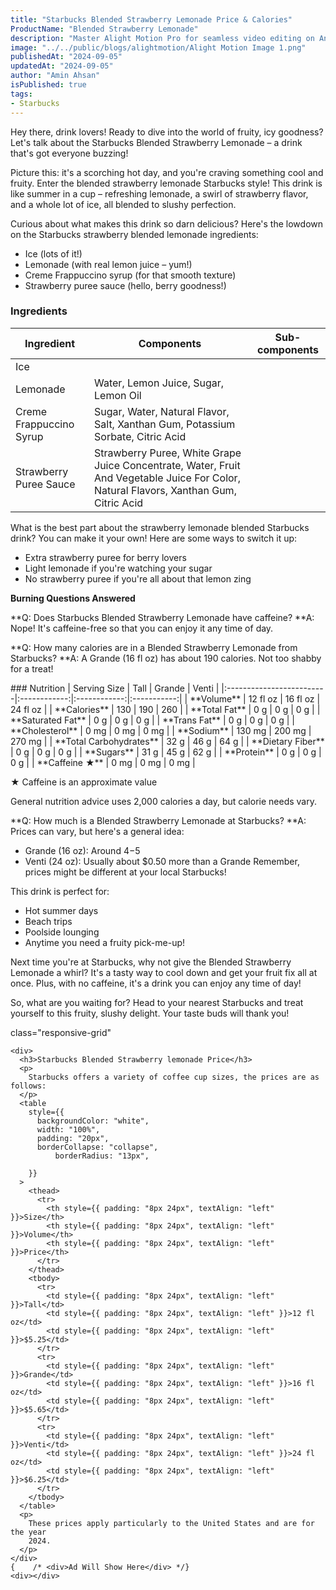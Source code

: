 ```yaml
---
title: "Starbucks Blended Strawberry Lemonade Price & Calories"
ProductName: "Blended Strawberry Lemonade" 
description: "Master Alight Motion Pro for seamless video editing on Android, iOS, and Tablets with our ultimate guide, unlocking advanced features and elevating your skills in 2024!"
image: "../../public/blogs/alightmotion/Alight Motion Image 1.png"
publishedAt: "2024-09-05"
updatedAt: "2024-09-05"
author: "Amin Ahsan"
isPublished: true
tags:
- Starbucks
---
```


Hey there, drink lovers! Ready to dive into the world of fruity, icy goodness? Let's talk about the Starbucks Blended Strawberry Lemonade – a drink that's got everyone buzzing!

Picture this: it's a scorching hot day, and you're craving something cool and fruity. Enter the blended strawberry lemonade Starbucks style! This drink is like summer in a cup – refreshing lemonade, a swirl of strawberry flavor, and a whole lot of ice, all blended to slushy perfection.

Curious about what makes this drink so darn delicious? Here's the lowdown on the Starbucks strawberry blended lemonade ingredients:
- Ice (lots of it!)
- Lemonade (with real lemon juice – yum!)
- Creme Frappuccino syrup (for that smooth texture)
- Strawberry puree sauce (hello, berry goodness!)


### Ingredients
| Ingredient              | Components                         | Sub-components                          |
|-------------------------|------------------------------------|-----------------------------------------|
| Ice                     |                                    |                                         |
| Lemonade                |Water, Lemon Juice, Sugar, Lemon Oil|                                         |
|Creme Frappuccino Syrup  |Sugar, Water, Natural Flavor, Salt, Xanthan Gum, Potassium Sorbate, Citric Acid|                                                |
|Strawberry Puree Sauce | Strawberry Puree, White Grape Juice Concentrate, Water, Fruit And Vegetable Juice For Color, Natural Flavors, Xanthan Gum, Citric Acid|                                                |

What is the best part about the strawberry lemonade blended Starbucks drink? You can make it your own! Here are some ways to switch it up:
- Extra strawberry puree for berry lovers
- Light lemonade if you're watching your sugar
- No strawberry puree if you're all about that lemon zing

**Burning Questions Answered**

**Q: Does Starbucks Blended Strawberry Lemonade have caffeine? **A: Nope! It's caffeine-free so that you can enjoy it any time of day.

**Q: How many calories are in a Blended Strawberry Lemonade from Starbucks? **A: A Grande (16 fl oz) has about 190 calories. Not too shabby for a treat!
<div className="table-container">
### Nutrition
| Serving Size             | Tall          | Grande       | Venti       |
|:-------------------------|:------------:|:------------:|:-----------:|
| **Volume**               | 12 fl oz      | 16 fl oz     | 24 fl oz    | 
| **Calories**             | 130           | 190          | 260         |
| **Total Fat**            | 0 g           | 0 g          | 0 g         |
| **Saturated Fat**        | 0 g           | 0 g          | 0 g         |
| **Trans Fat**            | 0 g           | 0 g          | 0 g         |
| **Cholesterol**          | 0 mg          | 0 mg         | 0 mg        |
| **Sodium**               | 130 mg        | 200 mg       | 270 mg      |
| **Total Carbohydrates**  | 32 g          | 46 g         | 64 g        |
| **Dietary Fiber**        | 0 g           | 0 g          | 0 g         |
| **Sugars**               | 31 g          | 45 g         | 62 g        |
| **Protein**              | 0 g           | 0 g          | 0 g         |
| **Caffeine ★**             | 0 mg          | 0 mg         | 0 mg        |
</div>

★ Caffeine is an approximate value

General nutrition advice uses 2,000 calories a day, but calorie needs vary.

**Q: How much is a Blended Strawberry Lemonade at Starbucks? **A: Prices can vary, but here's a general idea:
- Grande (16 oz): Around $4-$5
- Venti (24 oz): Usually about $0.50 more than a Grande
Remember, prices might be different at your local Starbucks!

This drink is perfect for:
- Hot summer days
- Beach trips
- Poolside lounging
- Anytime you need a fruity pick-me-up!

Next time you're at Starbucks, why not give the Blended Strawberry Lemonade a whirl? It's a tasty way to cool down and get your fruit fix all at once. Plus, with no caffeine, it's a drink you can enjoy any time of day!

So, what are you waiting for? Head to your nearest Starbucks and treat yourself to this fruity, slushy delight. Your taste buds will thank you!


<style jsx>{`
  .table-container {
    overflow-x: auto;
    position: relative;
  }
  .table-container table {
    border-collapse: collapse;
    width: 30%;
  }
  .table-container th,
  .table-container td {
    border: 1px solid #ddd;
    padding: 2px;
    min-width: 30px;
    font-size: 11px;
  }
  .table-container th:first-child,
  .table-container td:first-child {
    position: sticky;
    left: 0;
    background-color: white;
    z-index: 1;
  }
  @media (max-width: 768px) {
    .table-container th:not(:first-child),
    .table-container td:not(:first-child) {
      min-width: 50px;
    }
  }
`}</style>

 <style jsx>{`
  @media (min-width: 768px) {
    .responsive-grid {
      display: grid;
      grid-template-columns: 1fr 1fr;
    }
  }
`}</style>

<div
  style={{
    backgroundColor: "#cee3de",
    borderLeft: "3px solid #0c7556",
   padding: "20px",
    paddingTop: "13px", // Add padding to the top
        display: "grid",
        height: "fit-content",
      }} 
      
  class="responsive-grid"

>
    <div>
      <h3>Starbucks Blended Strawberry lemonade Price</h3>
      <p>
        Starbucks offers a variety of coffee cup sizes, the prices are as follows:
      </p>
      <table
        style={{
          backgroundColor: "white",
          width: "100%",
          padding: "20px",
          borderCollapse: "collapse",
              borderRadius: "13px",
          
        }}
      >
        <thead>
          <tr>
            <th style={{ padding: "8px 24px", textAlign: "left" }}>Size</th>
            <th style={{ padding: "8px 24px", textAlign: "left" }}>Volume</th>
            <th style={{ padding: "8px 24px", textAlign: "left" }}>Price</th>
          </tr>
        </thead>
        <tbody>
          <tr>
            <td style={{ padding: "8px 24px", textAlign: "left" }}>Tall</td>
            <td style={{ padding: "8px 24px", textAlign: "left" }}>12 fl oz</td>
            <td style={{ padding: "8px 24px", textAlign: "left" }}>$5.25</td>
          </tr>
          <tr>
            <td style={{ padding: "8px 24px", textAlign: "left" }}>Grande</td>
            <td style={{ padding: "8px 24px", textAlign: "left" }}>16 fl oz</td>
            <td style={{ padding: "8px 24px", textAlign: "left" }}>$5.65</td>
          </tr>
          <tr>
            <td style={{ padding: "8px 24px", textAlign: "left" }}>Venti</td>
            <td style={{ padding: "8px 24px", textAlign: "left" }}>24 fl oz</td>
            <td style={{ padding: "8px 24px", textAlign: "left" }}>$6.25</td>
          </tr>
        </tbody>
      </table>
      <p>
        These prices apply particularly to the United States and are for the year
        2024.
      </p>
    </div>
    {    /* <div>Ad Will Show Here</div> */}
    <div></div>
  </div>